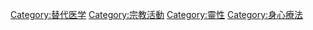 {{Commonscat|Meditation}}

[[Category:替代医学|Category:替代医学]]
[[Category:宗教活動|Category:宗教活動]]
[[Category:靈性|Category:靈性]]
[[Category:身心療法|Category:身心療法]]